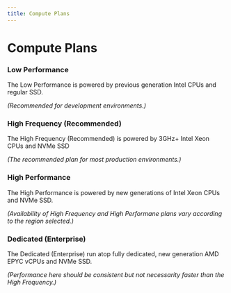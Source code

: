 ```yaml
---
title: Compute Plans
---
```


# Compute Plans

### Low Performance

The Low Performance is powered by previous generation Intel CPUs and regular SSD.

_(Recommended for development environments.)_

### High Frequency (Recommended)

The High Frequency (Recommended) is powered by 3GHz+ Intel Xeon CPUs and NVMe SSD

_(The recommended plan for most production environments.)_

### High Performance

The High Performance is powered by new generations of Intel Xeon CPUs and NVMe SSD.

_(Availability of High Frequency and High Performane plans vary according to the region selected.)_


### Dedicated (Enterprise)

The Dedicated (Enterprise) run atop fully dedicated, new generation AMD EPYC vCPUs and NVMe SSD.

_(Performance here should be consistent but not necessarity faster than the High Frequency.)_


